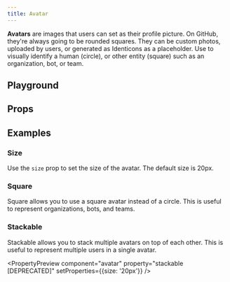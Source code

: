 ```yaml
---
title: Avatar
---
```



<Overview component="avatar" />

**Avatars** are images that users can set as their profile picture. On GitHub, they're always going to be rounded squares. They can be custom photos, uploaded by users, or generated as Identicons as a placeholder. Use to visually identify a human (circle), or other entity (square) such as an organization, bot, or team.

## Playground

<Examples component="avatar" />

## Props

<PropertyOverview component="avatar" />

## Examples

### Size

Use the `size` prop to set the size of the avatar. The default size is 20px.

<PropertyPreview component="avatar" property="size" />

### Square

Square allows you to use a square avatar instead of a circle. This is useful to represent organizations, bots, and teams.

<PropertyPreview component="avatar" property="square" />

### Stackable

Stackable allows you to stack multiple avatars on top of each other. This is useful to represent multiple users in a single avatar.

<PropertyPreview component="avatar" property="stackable [DEPRECATED]" setProperties={{size: '20px'}} />
